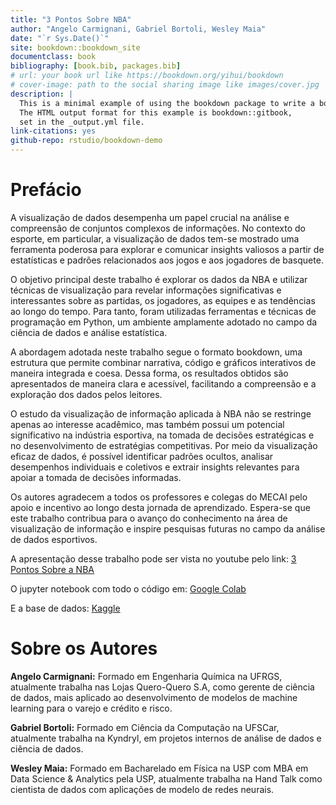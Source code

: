 ---
title: "3 Pontos Sobre NBA"
author: "Angelo Carmignani, Gabriel Bortoli, Wesley Maia"
date: "`r Sys.Date()`"
site: bookdown::bookdown_site
documentclass: book
bibliography: [book.bib, packages.bib]
# url: your book url like https://bookdown.org/yihui/bookdown
# cover-image: path to the social sharing image like images/cover.jpg
description: |
  This is a minimal example of using the bookdown package to write a book.
  The HTML output format for this example is bookdown::gitbook,
  set in the _output.yml file.
link-citations: yes
github-repo: rstudio/bookdown-demo
---

# Prefácio {.unnumbered}

A visualização de dados desempenha um papel crucial na análise e compreensão de conjuntos complexos de informações. No contexto do esporte, em particular, a visualização de dados tem-se mostrado uma ferramenta poderosa para explorar e comunicar insights valiosos a partir de estatísticas e padrões relacionados aos jogos e aos jogadores de basquete.

O objetivo principal deste trabalho é explorar os dados da NBA e utilizar técnicas de visualização para revelar informações significativas e interessantes sobre as partidas, os jogadores, as equipes e as tendências ao longo do tempo. Para tanto, foram utilizadas ferramentas e técnicas de programação em Python, um ambiente amplamente adotado no campo da ciência de dados e análise estatística.

A abordagem adotada neste trabalho segue o formato bookdown, uma estrutura que permite combinar narrativa, código e gráficos interativos de maneira integrada e coesa. Dessa forma, os resultados obtidos são apresentados de maneira clara e acessível, facilitando a compreensão e a exploração dos dados pelos leitores.

O estudo da visualização de informação aplicada à NBA não se restringe apenas ao interesse acadêmico, mas também possui um potencial significativo na indústria esportiva, na tomada de decisões estratégicas e no desenvolvimento de estratégias competitivas. Por meio da visualização eficaz de dados, é possível identificar padrões ocultos, analisar desempenhos individuais e coletivos e extrair insights relevantes para apoiar a tomada de decisões informadas.

Os autores agradecem a todos os professores e colegas do MECAI pelo apoio e incentivo ao longo desta jornada de aprendizado. Espera-se que este trabalho contribua para o avanço do conhecimento na área de visualização de informação e inspire pesquisas futuras no campo da análise de dados esportivos.

A apresentação desse trabalho pode ser vista no youtube pelo link: [3 Pontos Sobre a NBA](https://www.youtube.com/watch?v=cuoEVbSLOLg&feature=youtu.be)

O jupyter notebook com todo o código em: [Google Colab](https://colab.research.google.com/drive/17QtBrAnpQrDZbt0wV8LfIBlS4_7Be5qC?usp=sharing)

E a base de dados: [Kaggle](https://www.kaggle.com/datasets/ricardotorresheredia/nba-stats-from-the-last-71-years)

# Sobre os Autores {#author .unnumbered}

**Angelo Carmignani:** Formado em Engenharia Química na UFRGS, atualmente trabalha nas Lojas Quero-Quero S.A, como gerente de ciência de dados, mais aplicado ao desenvolvimento de modelos de machine learning para o varejo e crédito e risco.

**Gabriel Bortoli:** Formado em Ciência da Computação na UFSCar, atualmente trabalha na Kyndryl, em projetos internos de análise de dados e ciência de dados.

**Wesley Maia:** Formado em Bacharelado em Física na USP com MBA em Data Science & Analytics pela USP, atualmente trabalha na Hand Talk como cientista de dados com aplicações de modelo de redes neurais.
